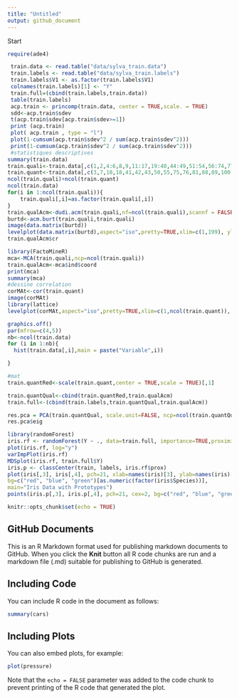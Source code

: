 ```yaml
---
title: "Untitled"
output: github_document
---
```


Start
```r
require(ade4)

 train.data <- read.table("data/sylva_train.data")
 train.labels <- read.table("data/sylva_train.labels")
 train.labels$V1 <- as.factor(train.labels$V1)
 colnames(train.labels)[1] <- "Y"
 train.full=(cbind(train.labels,train.data))
 table(train.labels)
 acp.train <- princomp(train.data, center = TRUE,scale. = TRUE)
 sdd<-acp.train$sdev
 t(acp.train$sdev[acp.train$sdev>=1])
 print (acp.train)
 plot( acp.train , type = "l")
 plot(1-cumsum(acp.train$sdev^2 / sum(acp.train$sdev^2)))
 print(1-cumsum(acp.train$sdev^2 / sum(acp.train$sdev^2))) 
 #statistiques descriptives
summary(train.data)
train.quali<-train.data[,c(1,2,4:6,8,9,11:17,19:40,44:49,51:54,56:74,77:80,82:87,90:99,101:103,106:109,111,112,114:116,118:124,128:138,140:142,144:146,148,149,151:154,156:165,167:170,172:178,180,181,184:186,189,190,192:200,202:204,206,207,209,210,212:216)]
train.quant<-train.data[,c(3,7,10,18,41,42,43,50,55,75,76,81,88,89,100,104,105,110,113,117,125,126,127,139,143,147,150,155,166,171,179,182,183,187,188,191,201,205,208,211)]
ncol(train.quali)+ncol(train.quant)
ncol(train.data)
for(i in 1:ncol(train.quali)){
    train.quali[,i]=as.factor(train.quali[,i])
}
train.qualAcm<-dudi.acm(train.quali,nf=ncol(train.quali),scannf = FALSE)
burtd<-acm.burt(train.quali,train.quali)
image(data.matrix(burtd))
levelplot(data.matrix(burtd),aspect="iso",pretty=TRUE,xlim=c(1,199), ylim=c(1,199))
train.qualAcm$cr

library(FactoMineR)
mca<-MCA(train.quali,ncp=ncol(train.quali))
train.qualAcm<-mca$ind$coord
print(mca)
summary(mca)
#dessine correlation
corMAt<-cor(train.quant)
image(corMAt)
library(lattice)
levelplot(corMAt,aspect="iso",pretty=TRUE,xlim=c(1,ncol(train.quant)), ylim=c(1,ncol(train.quant)))

graphics.off()
par(mfrow=c(4,5))
nb<-ncol(train.data)
for (i in 1:nb){
  hist(train.data[,i],main = paste("Variable",i))

}

#mat
train.quantRed<-scale(train.quant,center = TRUE,scale = TRUE)[,1]

train.quantQual<-cbind(train.quantRed,train.qualAcm)
train.full<-(cbind(train.labels,train.quantQual,train.qualAcm))

res.pca = PCA(train.quantQual, scale.unit=FALSE, ncp=ncol(train.quantQual), graph=T)
res.pca$eig

library(randomForest)
iris.rf <- randomForest(Y ~ ., data=train.full, importance=TRUE,proximity=TRUE)
plot(iris.rf, log="y")
varImpPlot(iris.rf)
MDSplot(iris.rf, train.full$Y)
iris.p <- classCenter(train, labels, iris.rf$prox)
plot(iris[,3], iris[,4], pch=21, xlab=names(iris)[3], ylab=names(iris)[4],
bg=c("red", "blue", "green")[as.numeric(factor(iris$Species))],
main="Iris Data with Prototypes")
points(iris.p[,3], iris.p[,4], pch=21, cex=2, bg=c("red", "blue", "green"))
```

```r
knitr::opts_chunk$set(echo = TRUE)
```

## GitHub Documents

This is an R Markdown format used for publishing markdown documents to GitHub. When you click the **Knit** button all R code chunks are run and a markdown file (.md) suitable for publishing to GitHub is generated.

## Including Code

You can include R code in the document as follows:

```r
summary(cars)
```

## Including Plots

You can also embed plots, for example:

```r
plot(pressure)
```

Note that the `echo = FALSE` parameter was added to the code chunk to prevent printing of the R code that generated the plot.
